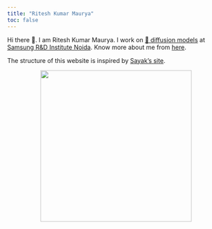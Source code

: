 ```yaml
---
title: "Ritesh Kumar Maurya"
toc: false
---
```


Hi there 👋. I am Ritesh Kumar Maurya. I work on [🧨 diffusion models](https://hf.co/docs/diffusers) at [Samsung R&D Institute Noida](https://research.samsung.com/sri-n). Know more about me
from [here](https://riteshrm.github.io/ritesh.dev/about). 



The structure of this website is inspired by [Sayak's site](https://sayak.dev/).

<center>
<img src="posts/dp.png" width=350/>
</center>
